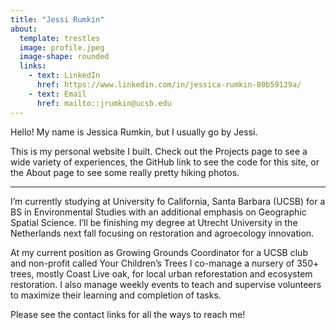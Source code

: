 ```yaml
---
title: "Jessi Rumkin"
about:
  template: trestles
  image: profile.jpeg
  image-shape: rounded
  links:
    - text: LinkedIn
      href: https://www.linkedin.com/in/jessica-rumkin-80b59129a/
    - text: Email
      href: mailto::jrumkin@ucsb.edu
---
```


Hello! My name is Jessica Rumkin, but I usually go by Jessi.

This is my personal website I built. Check out the Projects page to see a wide variety of experiences, the GitHub link to see the code for this site, or the About page to see some really pretty hiking photos.

------------------------------------------------------------------------

I'm currently studying at University fo California, Santa Barbara (UCSB) for a BS in Environmental Studies with an additional emphasis on Geographic Spatial Science. I'll be finishing my degree at Utrecht University in the Netherlands next fall focusing on restoration and agroecology innovation.

At my current position as Growing Grounds Coordinator for a UCSB club and non-profit called Your Children's Trees I co-manage a nursery of 350+ trees, mostly Coast Live oak, for local urban reforestation and ecosystem restoration. I also manage weekly events to teach and supervise volunteers to maximize their learning and completion of tasks.

Please see the contact links for all the ways to reach me!
